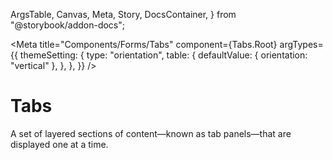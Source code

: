   ArgsTable,
  Canvas,
  Meta,
  Story,
  DocsContainer,
} from "@storybook/addon-docs";


<Meta
  title="Components/Forms/Tabs"
  component={Tabs.Root}
  argTypes={{
    themeSetting: {
      type: "orientation",
      table: {
        defaultValue: { orientation: "vertical" },
      },
    },
  }}
/>

# Tabs

A set of layered sections of content—known as tab panels—that are displayed one at a time.

<Title label="Import" />

<CodeSnippet code='import { Tabs } from "@brikke-ui/tabs";' />

<Title label="Usage" />

TODO

<Title label="Props" />

  {
    title: "<Tabs />",
    value: "tab1",
    component: Tabs.Root,
  },
  {
    title: "<Tabs.List />",
    value: "tab2",
    component: Tabs.List,
  },
  {
    title: "<Tabs.Trigger />",
    value: "tab3",
    component: Tabs.Trigger,
  },
  {
    title: "<Tabs.Content />",
    value: "tab4",
    component: Tabs.Content,
  },
];

<Tabs.Root defaultValue="tab1">
  <Tabs.List>
    {propsTabs.map(({ title, value }) => (
      <Tabs.Trigger key={value} value={value}>
        {title}
      </Tabs.Trigger>
    ))}
  </Tabs.List>
  {propsTabs.map(({ value, component }) => (
    <Tabs.Content key={value} value={value}>
      <ArgsTable of={component} />
    </Tabs.Content>
  ))}
</Tabs.Root>

<Title label="Variants" />

<Story name="variants" story={examples.variants} />
